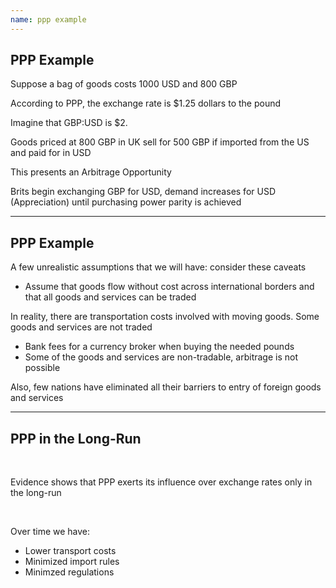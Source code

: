 ```yaml
---
name: ppp example
---
```


## PPP Example

Suppose a bag of goods costs [1000 USD]{.h} and [800 GBP]{.hi}

::: {.fragment}
According to [PPP]{.hp}, the exchange rate is [$1.25 dollars to the pound]{.hp}
:::

::: {.fragment}
Imagine that [GBP]{.hi}:[USD]{.h} is $2. 

Goods priced at [800 GBP]{.hi} in UK sell for [500 GBP]{.hi} if imported from the US and paid for in [USD]{.h} 
:::

::: {.fragment .align-center}
[This presents an Arbitrage Opportunity]{.hp}
:::

::: {.fragment}
Brits begin exchanging [GBP]{.hi} for [USD]{.h}, demand increases for [USD]{.h} [(Appreciation)]{.hp} until purchasing power parity is achieved
:::

---

## PPP Example

A few unrealistic assumptions that we will have: consider these caveats

::: {.fragment}
- Assume that goods flow [without cost]{.hp} across international borders and that all goods and services can be traded
:::

::: {.fragment}
[In reality]{.h}, there are transportation costs involved with moving goods. 
Some goods and services are not traded
:::

::: {.incremental}
- Bank fees for a currency broker when buying the needed pounds
- Some of the goods and services are non-tradable, arbitrage is not possible
:::

::: {.fragment}
Also, few nations have eliminated all their [barriers to entry]{.hp} of foreign goods and services
:::

--- 

## PPP in the Long-Run

<br>

Evidence shows that PPP exerts its influence over exchange rates [only in the long-run]{.hp} 

<br> 

Over time we have:

- Lower transport costs
- Minimized import rules 
- Minimzed regulations